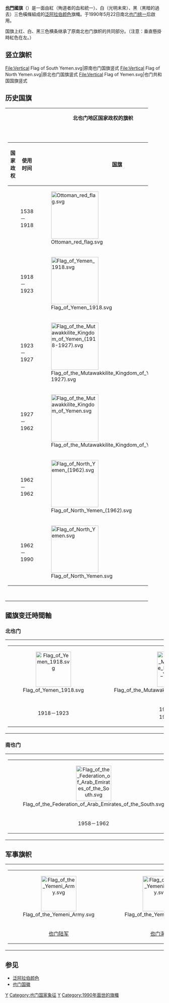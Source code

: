 {{National flag infobox|
Name = 也門共和國|
Article = |
Image = Flag of Yemen.svg|
Use = 111111|
Symbol =|
Proportion = 2:3|
Adoption = 1990年5月22日|
Design = 红、白、黑3色組成。|
Diminutive = |
| Image2 = Presidential Standard of Yemen.svg
| Alt2 = Presidential standard of the Republic of Yemen
| Noborder2 = <!-- Leave blank for rectangular flag; for non-rectangular flag, type "no". -->
| Nickname2 = 总统旗、政府旗
| Morenicks2 = 
| Use2 = <!-- Required for |Symbol2 -->
| Symbol2 = <!-- |Use2="6-digit FIAV usage code" is required. -->
| Proportion2 = 2:3
| Adoption2 = 
| Design2 = 
| Designer2 =

| Image3 = Vertical Flag of Yemen.svg
| Alt3 = Vertical Flag of Yemen
| Noborder3 = <!-- Leave blank for rectangular flag; for non-rectangular flag, type "no". -->
| Nickname3 = 国旗竖立
| Morenicks3 = 
| Use3 = <!-- Required for |Symbol3 -->
| Symbol3 = <!-- |Use2="6-digit FIAV usage code" is required. -->
| Proportion3 = 
| Adoption3 = 
| Design3 = 
| Designer3 =

}}
'''[[也門|也門]]國旗'''（'''{{rtl-lang|ar|علم اليمن}}'''）是一面由紅（殉道者的血和統一）、白（光明未來）、黑（黑暗的過去）三色橫條組成的[[泛阿拉伯颜色|泛阿拉伯颜色]]旗幟。于1990年5月22日南北[[也门统一|也门统一]]后啟用。

国旗上红、白、黑三色横条继承了原南北也门旗帜的共同部分。（注意：垂直懸掛時紅色在左。）

==竖立旗帜==
<gallery>
File:Vertical Flag of South Yemen.svg|原南也门国旗竖式
File:Vertical Flag of North Yemen.svg|原北也门国旗竖式
File:Vertical Flag of Yemen.svg|也门共和国国旗竖式
</gallery>

==历史国旗==
{|
|-
| width="45%" align="center" |'''北也门地区国家政权的旗帜'''
| width="45%" align="center" |'''南也门地区国家政权的旗帜'''
|- valign="top"
|
{| class="wikitable sortable" style="margin-left:auto;margin-right:auto"
|-
! style="width:1em;" |国家政权!!使用时间!![[国旗列表|国旗]]
|- align=left
|align=center|{{flag|Ottoman Empire}}||1538－1918||[[File:Ottoman_red_flag.svg|150px]]
|-
|align=center|{{flag|Mutawakkilite Kingdom of Yemen}}||1918－1923||[[File:Flag_of_Yemen_1918.svg|150px]]
|-
|align=center|{{flag|Mutawakkilite Kingdom of Yemen}}||1923－1927||[[File:Flag_of_the_Mutawakkilite_Kingdom_of_Yemen_(1918-1927).svg|150px]]
|-
|align=center|{{flag|Mutawakkilite Kingdom of Yemen}}||1927－1962||[[File:Flag_of_the_Mutawakkilite_Kingdom_of_Yemen.svg|150px]]
|-
|align=center|{{flag|North Yemen}}||1962－1962||[[File:Flag_of_North_Yemen_(1962).svg|150px]]
|-
|align=center|{{flag|North Yemen}}|| 1962－1990||[[File:Flag_of_North_Yemen.svg|150px]]
|}
|
{| class="wikitable sortable" style="margin-left:auto;margin-right:auto;text-align: right"
! data-sort-type="number" | 国家政权!!使用时间!![[国旗列表|国旗]]
|-
|align=center|{{flag|Aden}}||1874年－1962年||[[File:Flag_of_Aden_(1937–1963).svg|150px]]
|-
|align=center|{{flagicon image|Flag of the Federation of Arab Emirates of the South.svg}} [[南阿拉伯酋长国联邦|南阿拉伯酋长国联邦]]||1958年－1962年||[[File:Flag_of_the_Federation_of_Arab_Emirates_of_the_South.svg|150px]]
|-
|align=center|{{flagicon image|Flag of the Federation of South Arabia.svg}} [[南阿拉伯联邦|南阿拉伯联邦]]||1962年－1967年||[[File:Flag_of_the_Federation_of_South_Arabia.svg|150px]]
|-
|align=center|{{flagicon|South Yemen}}[[南也门人民共和国|南也门人民共和国]]<br> [[也门民主人民共和国|也门民主人民共和国]]||1967年－1990年||[[File:Flag_of_South_Yemen.svg|150px]]
|-
|align=center|{{flagicon|South Yemen}} [[也门民主共和国|也门民主共和国]]||1994年－1994年||[[File:Flag_of_South_Yemen.svg|150px]]
|}
|}

==國旗变迁時間軸==
===北也门===
{| cellpadding="0" cellspacing="0" style="margin:auto; border:1px solid #ccc; background:#fff;"
|-
|
{| cellspacing=3 cellpadding=3 style="background:#fff;"
|-
| style="width:180px; text-align:center;" | [[File:Flag_of_Yemen_1918.svg|112px]]
| style="width:180px; text-align:center;" | [[File:Flag_of_the_Mutawakkilite_Kingdom_of_Yemen.svg|112px]]
| style="width:180px; text-align:center;" | [[File:Flag_of_North_Yemen.svg|112px]]
| style="width:180px; text-align:center;" | [[File:Flag_of_Yemen.svg|112px]]
|-
|align=center | 1918－1923
| align=center | 1923－1927<br>1927－1962
| align=center | 1962－1990
| align=center | 1990至今
|}
|}
===南也门===
{| cellpadding="0" cellspacing="0" style="margin:auto; border:1px solid #ccc; background:#fff;"
|-
|
{| cellspacing=3 cellpadding=3 style="background:#fff;"
|-
| style="width:180px; text-align:center;" | [[File:Flag_of_the_Federation_of_Arab_Emirates_of_the_South.svg|112px]]
| style="width:180px; text-align:center;" | [[File:Flag_of_the_Federation_of_South_Arabia.svg|112px]]
| style="width:180px; text-align:center;" | [[File:Flag_of_South_Yemen.svg|112px]]
| style="width:180px; text-align:center;" | [[File:Flag_of_Yemen.svg|112px]]
|-
| align=center | 1958－1962
| align=center | 1962－1967
| align=center | 1967－1990
| align=center | 1990至今
|}
|}

== 军事旗帜 ==
{| cellpadding="0" cellspacing="0" style="margin:auto; border:1px solid #ccc; background:#fff;"
|-
|
{| cellspacing=3 cellpadding=3 style="background:#fff;"
|-
| style="width:180px; text-align:center;" | [[File:Flag_of_the_Yemeni_Army.svg|112px]]
| style="width:180px; text-align:center;" | [[File:Flag_of_the_Yemeni_Navy.svg|112px]]
| style="width:180px; text-align:center;" | [[File:Flag_of_the_Yemeni_Air_Force.svg|112px]]
| style="width:180px; text-align:center;" | [[File:Yemeni_Republican_Guard_Flag.svg|112px]]
| style="width:180px; text-align:center;" | [[File:Flag_of_the_Yemeni_Interior_Ministry.svg|112px]]
| style="width:180px; text-align:center;" | [[File:Flag_of_the_Yemeni_Special_Security_Forces.svg|112px]]
|-
| align=center | [[也门|也门]][[陆军|陆军]]
| align=center | [[也门|也门]][[海军|海军]]
| align=center | [[也门|也门]][[空军|空军]]
| align=center | [[也门共和国卫队|也门共和国卫队]]
| align=center | 也门内政部队
| align=center | 也门特种部队
|}
|}

==参见==
*[[泛阿拉伯颜色|泛阿拉伯颜色]]
*[[也门国徽|也门国徽]]
{{亚洲题目|国旗}}
[[Category:亞洲國旗|Y]]
[[Category:也门国家象征|Category:也门国家象征]]
[[Category:水平三色旗|Y]]
[[Category:1990年面世的旗幟|Category:1990年面世的旗幟]]